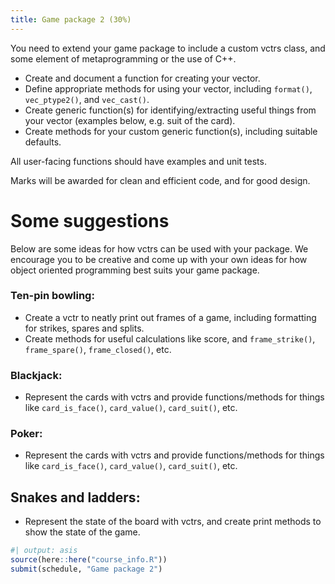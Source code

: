 ```yaml
---
title: Game package 2 (30%)
---
```


You need to extend your game package to include a custom vctrs class, and some element of metaprogramming or the use of C++.

* Create and document a function for creating your vector.
* Define appropriate methods for using your vector, including `format()`, `vec_ptype2()`, and `vec_cast()`.
* Create generic function(s) for identifying/extracting useful things from your vector (examples below, e.g. suit of the card).
* Create methods for your custom generic function(s), including suitable defaults.

All user-facing functions should have examples and unit tests.

Marks will be awarded for clean and efficient code, and for good design.

# Some suggestions

Below are some ideas for how vctrs can be used with your package. We encourage you to be creative and come up with your own ideas for how object oriented programming best suits your game package.

### Ten-pin bowling:

* Create a vctr to neatly print out frames of a game, including formatting for strikes, spares and splits.
* Create methods for useful calculations like score, and `frame_strike()`, `frame_spare()`, `frame_closed()`, etc.

### Blackjack:

* Represent the cards with vctrs and provide functions/methods for things like `card_is_face()`, `card_value()`, `card_suit()`, etc.

### Poker:

* Represent the cards with vctrs and provide functions/methods for things like `card_is_face()`, `card_value()`, `card_suit()`, etc.

## Snakes and ladders:

* Represent the state of the board with vctrs, and create print methods to show the state of the game.

```r
#| output: asis
source(here::here("course_info.R"))
submit(schedule, "Game package 2")
```
